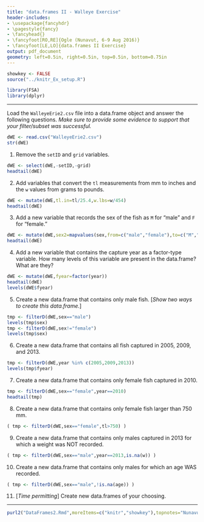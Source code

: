 ```yaml
---
title: "data.frames II - Walleye Exercise"
header-includes:
- \usepackage{fancyhdr}
- \pagestyle{fancy}
- \fancyhead{}
- \fancyfoot[RO,RE]{Ogle (Nunavut, 6-9 Aug 2016)}
- \fancyfoot[LE,LO]{data.frames II Exercise}
output: pdf_document
geometry: left=0.5in, right=0.5in, top=0.5in, bottom=0.75in
---
```


```r
showkey <- FALSE
source("../knitr_Ex_setup.R")
```
```r
library(FSA)
library(dplyr)
```

----

Load the `WalleyeErie2.csv` file into a data.frame object and answer the following questions.  *Make sure to provide some evidence to support that your filter/subset was successful.*
```r
dWE <- read.csv("WalleyeErie2.csv")
str(dWE)
```
1. Remove the `setID` and `grid` variables.
```r
dWE <- select(dWE,-setID,-grid)
headtail(dWE)
```
2. Add variables that convert the `tl` measurements from mm to inches and the `w` values from grams to pounds.
```r
dWE <- mutate(dWE,tl.in=tl/25.4,w.lbs=w/454)
headtail(dWE)
```
3. Add a new variable that records the sex of the fish as `M` for "male" and `F` for "female."
```r
dWE <- mutate(dWE,sex2=mapvalues(sex,from=c("male","female"),to=c("M","F")))
headtail(dWE)
```
4. Add a new variable that contains the capture year as a factor-type variable.  How many levels of this variable are present in the data.frame?  What are they?
```r
dWE <- mutate(dWE,fyear=factor(year))
headtail(dWE)
levels(dWE$fyear)
```
5. Create a new data.frame that contains only male fish.  [*Show two ways to create this data.frame.*]
```r
tmp <- filterD(dWE,sex=="male")
levels(tmp$sex)
tmp <- filterD(dWE,sex!="female")
levels(tmp$sex)
```
6. Create a new data.frame that contains all fish captured in 2005, 2009, and 2013.
```r
tmp <- filterD(dWE,year %in% c(2005,2009,2013))
levels(tmp$fyear)
```
7. Create a new data.frame that contains only female fish captured in 2010.
```r
tmp <- filterD(dWE,sex=="female",year==2010)
headtail(tmp)
```
8. Create a new data.frame that contains only female fish larger than 750 mm.
```r
( tmp <- filterD(dWE,sex=="female",tl>750) )
```
9. Create a new data.frame that contains only males captured in 2013 for which a weight was NOT recorded.
```r
( tmp <- filterD(dWE,sex=="male",year==2013,is.na(w)) )
```
10. Create a new data.frame that contains only males for which an age WAS recorded.
```r
( tmp <- filterD(dWE,sex=="male",!is.na(age)) )
```
11. [*Time permitting*] Create new data.frames of your choosing.

----

```r
purl2("DataFrames2.Rmd",moreItems=c("knitr","showkey"),topnotes="Nunavut 6-9-Aug-16")
```
